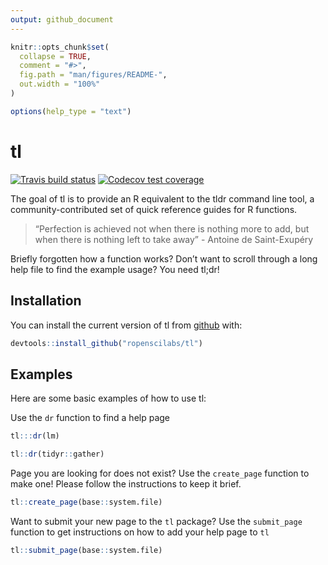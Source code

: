 ```yaml
---
output: github_document
---
```


<!-- README.md is generated from README.Rmd. Please edit that file -->

```r
knitr::opts_chunk$set(
  collapse = TRUE,
  comment = "#>",
  fig.path = "man/figures/README-",
  out.width = "100%"
)

options(help_type = "text")
```
# tl

[![Travis build status](https://travis-ci.org/ropenscilabs/tl.svg?branch=master)](https://travis-ci.org/ropenscilabs/tl)
[![Codecov test coverage](https://codecov.io/gh/ropenscilabs/tl/branch/master/graph/badge.svg)](https://codecov.io/gh/ropenscilabs/tl?branch=master)

The goal of tl is to provide an R equivalent to the tldr command line tool, a community-contributed set of quick reference guides for R functions. 

> "Perfection is achieved not when there is nothing more to add, but when there is nothing left to take away" - Antoine de Saint-Exupéry

Briefly forgotten how a function works? 
Don't want to scroll through a long help file to find the example usage? 
You need tl;dr!


## Installation

You can install the current version of tl from [github](https://github.com) with:

``` r
devtools::install_github("ropenscilabs/tl")
```

## Examples

Here are some basic examples of how to use tl:

Use the `dr` function to find a help page

```r
tl:::dr(lm)

tl::dr(tidyr::gather)
```

Page you are looking for does not exist?
Use the `create_page` function to make one! Please follow the instructions to keep it brief.

```r
tl::create_page(base::system.file)
```

Want to submit your new page to the `tl` package?
Use the `submit_page` function to get instructions on how to add your help page to `tl`

```r
tl::submit_page(base::system.file)
```

